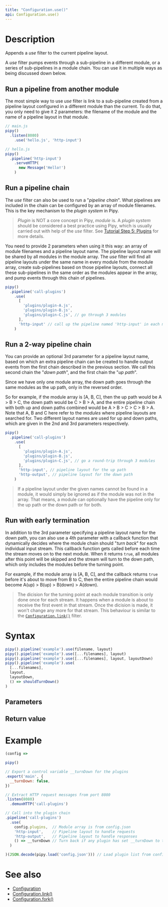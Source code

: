 ```yaml
---
title: "Configuration.use()"
api: Configuration.use()
---
```


# Description

Appends a _use_ filter to the current pipeline layout.

A _use_ filter pumps events through a sub-pipeline in a different module, or a series of sub-pipelines in a module chain. You can use it in multiple ways as being discussed down below.

## Run a pipeline from another module

The most simple way to use _use_ filter is link to a sub-pipeline created from a pipeline layout configured in a different module than the current. To do that, you only need to give it 2 parameters: the filename of the module and the name of a pipeline layout in that module.

``` js
// main.js
pipy()
  .listen(8080)
    .use('hello.js', 'http-input')

// hello.js
pipy()
  .pipeline('http-input')
    .serveHTTP(
      new Message('Hello!')
    )
```

## Run a pipeline chain

The _use_ filter can also be used to run a "_pipeline chain_". What pipelines are included in the chain can be configured by an array of module filenames. This is the key mechanism to the _plugin system_ in Pipy.

> _Plugin_ is NOT a core concept in Pipy, _module_ is. A _plugin system_ should be considered a best practice using Pipy, which is usually carried out with help of the _use_ filter. See [Tutorial Step 5: Plugins](/tutorial/05-plugins) for more details.

You need to provide 2 parameters when using it this way: an array of module filenames and a pipeline layout name. The pipeline layout name will be shared by all modules in the module array. The _use_ filter will find all pipeline layouts under the same name in every module from the module array, create sub-pipelines based on those pipeline layouts, connect all these sub-pipelines in the same order as the modules appear in the array, and pump events through this chain of pipelines.

``` js
pipy()
  .pipeline('call-plugins')
    .use(
      [
        'plugins/plugin-A.js',
        'plugins/plugin-B.js',
        'plugins/plugin-C.js', // go through 3 modules
      ],
      'http-input' // call up the pipeline named 'http-input' in each module
    )
```

## Run a 2-way pipeline chain

You can provide an optional 3rd parameter for a pipeline layout name, based on which an extra pipeline chain can be created to handle output events from the first chain described in the previous section. We call this second chain the "_down path_", and the first chain the "_up path_".

Since we have only one module array, the down path goes through the same modules as the up path, only in the reversed order. 

So for example, if the module array is [A, B, C], then the up path would be A > B > C, the down path would be C > B > A, and the entire pipeline chain with both up and down paths combined would be A > B > C > C > B > A. Note that A, B and C here refer to the _modules_ where pipeline layouts are searched for. Two different layout names are used for up and down paths, which are given in the 2nd and 3rd parameters respectively.

``` js
pipy()
  .pipeline('call-plugins')
    .use(
      [
        'plugins/plugin-A.js',
        'plugins/plugin-B.js',
        'plugins/plugin-C.js', // go a round-trip through 3 modules
      ],
      'http-input', // pipeline layout for the up path
      'http-output', // pipeline layout for the down path
    )
```

> If a pipeline layout under the given names cannot be found in a module, it would simply be ignored as if the module was not in the array. That means, a module can optionally have the pipeline only for the up path or the down path or for both.

## Run with early termination

In addition to the 3rd parameter specifying a pipeline layout name for the down path, you can also use a 4th parameter with a callback function that dynamically decides where the module chain should "_turn back_" for each individual input stream. This callback function gets called before each time the stream moves on to the next module. When it returns `true`, all modules after this point will be skipped and the stream will turn to the down path, which only includes the modules before the turning point.

For example, if the module array is [A, B, C], and the callback returns `true` before it's about to move from B to C, then the entire pipeline chain would become A(up) > B(up) > B(down) > A(down).

> The dicision for the turning point at each module transition is only done once for each stream. It happens when a module is about to receive the first event in that stream. Once the dicision is made, it won't change any more for that stream. This behaviour is similar to the [`Configuration.link()`](/reference/api/Configuration/link) filter.

# Syntax

``` js
pipy().pipeline('example').use(filename, layout)
pipy().pipeline('example').use([...filenames], layout)
pipy().pipeline('example').use([...filenames], layout, layoutDown)
pipy().pipeline('example').use(
  [...filenames],
  layout,
  layoutDown,
  () => shouldTurnDown()
)
```

## Parameters

<Parameters/>

## Return value

<ReturnValue/>

# Example

``` js
(config =>

pipy()

// Export a control variable __turnDown for the plugins
.export('main', {
  __turnDown: false,
})

// Extract HTTP request messages from port 8080
.listen(8080)
  .demuxHTTP('call-plugins')

// Call into the plugin chain
.pipeline('call-plugins')
  .use(
    config.plugins,  // Module array is from config.json
    'http-input',    // Pipeline layout to handle requests
    'http-output',   // Pipeline layout to handle responses
    () => __turnDown // Turn back if any plugin has set __turnDown to true
  )

)(JSON.decode(pipy.load('config.json'))) // Load plugin list from config.json
```

# See also

* [Configuration](/reference/api/Configuration)
* [Configuration.link()](/reference/api/Configuration/link)
* [Configuration.fork()](/reference/api/Configuration/fork)
